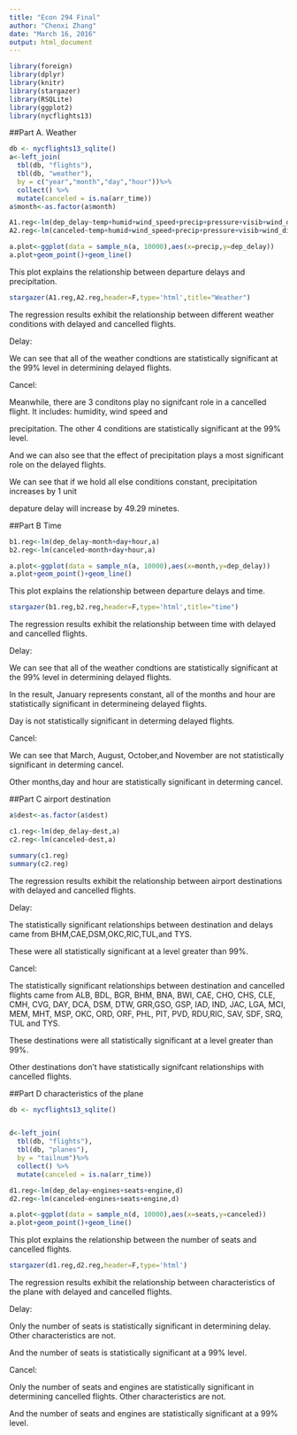 ```yaml
---
title: "Econ 294 Final"
author: "Chenxi Zhang"
date: "March 16, 2016"
output: html_document
---
```



```r
library(foreign)
library(dplyr)
library(knitr)
library(stargazer)
library(RSQLite)
library(ggplot2)
library(nycflights13)
```

##Part A. Weather

```r
db <- nycflights13_sqlite()
a<-left_join(
  tbl(db, "flights"),
  tbl(db, "weather"),
  by = c("year","month","day","hour"))%>% 
  collect() %>%
  mutate(canceled = is.na(arr_time))
a$month<-as.factor(a$month)
```

```r
A1.reg<-lm(dep_delay~temp+humid+wind_speed+precip+pressure+visib+wind_dir,a)
A2.reg<-lm(canceled~temp+humid+wind_speed+precip+pressure+visib+wind_dir,a)
```

```r

a.plot<-ggplot(data = sample_n(a, 10000),aes(x=precip,y=dep_delay))
a.plot+geom_point()+geom_line()
```


This plot explains the relationship between departure delays and precipitation.


```r
stargazer(A1.reg,A2.reg,header=F,type='html',title="Weather")
```



The regression results exhibit the relationship between different weather conditions with delayed and cancelled flights. 

Delay:

We can see that all of the weather condtions are statistically significant at the 99% level in determining delayed flights. 

Cancel:

Meanwhile, there are 3 conditons play no signifcant role in a cancelled flight. It includes: humidity, wind speed and  

precipitation. The other 4 conditions are statistically significant at the 99% level. 

And we can also see that the effect of precipitation plays a most significant role on the delayed flights.

We can see that if we hold all else conditions constant, precipitation increases by 1 unit 

depature delay will increase by 49.29 minetes.



##Part B Time
```r
b1.reg<-lm(dep_delay~month+day+hour,a)
b2.reg<-lm(canceled~month+day+hour,a)
```

```r

a.plot<-ggplot(data = sample_n(a, 10000),aes(x=month,y=dep_delay))
a.plot+geom_point()+geom_line()

```



This plot explains the relationship between departure delays and time.


```r
stargazer(b1.reg,b2.reg,header=F,type='html',title="time")
```



The regression results exhibit the relationship between time with delayed and cancelled flights. 

Delay:

We can see that all of the weather condtions are statistically significant at the 99% level in determining delayed flights. 

In the result, January represents constant, all of the months and hour are statistically significant in determineing delayed flights. 

Day is not statistically significant in determing delayed flights.

Cancel:

We can see that March, August, October,and November are not statistically significant in determing cancel.

Other months,day and hour are statistically significant in determing cancel.


##Part C airport destination
```r
a$dest<-as.factor(a$dest)
```

```r
c1.reg<-lm(dep_delay~dest,a)
c2.reg<-lm(canceled~dest,a)

```

```r
summary(c1.reg)
summary(c2.reg)
```


The regression results exhibit the relationship between airport destinations with delayed and cancelled flights. 

Delay:

The statistically significant relationships between destination and delays came from BHM,CAE,DSM,OKC,RIC,TUL,and TYS. 

These were all statistically significant at a level greater than 99%. 

Cancel:

The statistically significant relationships between destination and cancelled flights came from ALB, BDL, BGR, BHM, BNA, BWI, CAE, CHO, CHS, CLE, CMH, CVG, DAY, DCA, DSM, DTW, GRR,GSO, GSP, IAD, IND, JAC, LGA, MCI, MEM, MHT, MSP, OKC, ORD, ORF, PHL, PIT, PVD, RDU,RIC, SAV, SDF, SRQ, TUL and TYS. 

These destinations were all statistically significant at a level greater than 99%.

Other destinations don't have statistically signifcant relationships with cancelled flights.


##Part D characteristics of the plane
```r
db <- nycflights13_sqlite()


d<-left_join(
  tbl(db, "flights"),
  tbl(db, "planes"),
  by = "tailnum")%>% 
  collect() %>%
  mutate(canceled = is.na(arr_time))
```

```r
d1.reg<-lm(dep_delay~engines+seats+engine,d)
d2.reg<-lm(canceled~engines+seats+engine,d)
```

```r

a.plot<-ggplot(data = sample_n(d, 10000),aes(x=seats,y=canceled))
a.plot+geom_point()+geom_line()

```


This plot explains the relationship between the number of seats and cancelled flights.


```r
stargazer(d1.reg,d2.reg,header=F,type='html')
```


The regression results exhibit the relationship between characteristics of the plane with delayed and cancelled flights. 

Delay:

Only the number of seats is statistically significant in determining delay. Other characteristics are not.

And the number of seats is statistically significant at a 99% level. 

Cancel:

Only the number of seats and engines are statistically significant in determining cancelled flights. Other characteristics are not.

And the number of seats and engines are statistically significant at a 99% level. 

